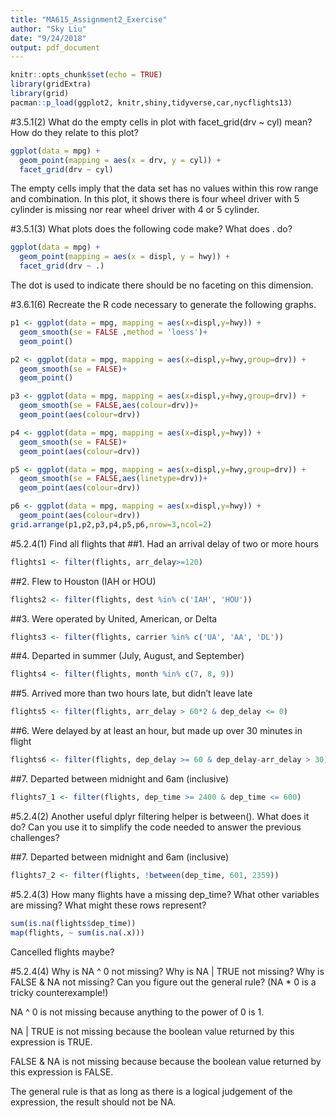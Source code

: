 ```yaml
---
title: "MA615_Assignment2_Exercise"
author: "Sky Liu"
date: "9/24/2018"
output: pdf_document
---
```


```r
knitr::opts_chunk$set(echo = TRUE)
library(gridExtra)
library(grid)
pacman::p_load(ggplot2, knitr,shiny,tidyverse,car,nycflights13)
```



#3.5.1(2) What do the empty cells in plot with facet_grid(drv ~ cyl) mean? How do they relate to this plot?

```r
ggplot(data = mpg) +   
  geom_point(mapping = aes(x = drv, y = cyl)) +
  facet_grid(drv ~ cyl)
```


The empty cells imply that the data set has no values within this row range and combination. In this plot, it shows there is four wheel driver with 5 cylinder is missing nor rear wheel driver with 4 or 5 cylinder.

#3.5.1(3)  What plots does the following code make? What does . do?
```r

ggplot(data = mpg) + 
  geom_point(mapping = aes(x = displ, y = hwy)) +
  facet_grid(drv ~ .)

```


The dot is used to indicate there should be no faceting on this dimension.


#3.6.1(6) Recreate the R code necessary to generate the following graphs.
```r
p1 <- ggplot(data = mpg, mapping = aes(x=displ,y=hwy)) +
  geom_smooth(se = FALSE ,method = 'loess')+ 
  geom_point()

p2 <- ggplot(data = mpg, mapping = aes(x=displ,y=hwy,group=drv)) +
  geom_smooth(se = FALSE)+ 
  geom_point()

p3 <- ggplot(data = mpg, mapping = aes(x=displ,y=hwy,group=drv)) +
  geom_smooth(se = FALSE,aes(colour=drv))+ 
  geom_point(aes(colour=drv))

p4 <- ggplot(data = mpg, mapping = aes(x=displ,y=hwy)) +
  geom_smooth(se = FALSE)+ 
  geom_point(aes(colour=drv))

p5 <- ggplot(data = mpg, mapping = aes(x=displ,y=hwy,group=drv)) +
  geom_smooth(se = FALSE,aes(linetype=drv))+ 
  geom_point(aes(colour=drv))

p6 <- ggplot(data = mpg, mapping = aes(x=displ,y=hwy)) +
  geom_point(aes(colour=drv))
grid.arrange(p1,p2,p3,p4,p5,p6,nrow=3,ncol=2)
```


#5.2.4(1) Find all flights that
##1. Had an arrival delay of two or more hours
```r
flights1 <- filter(flights, arr_delay>=120)
```

##2. Flew to Houston (IAH or HOU)
```r
flights2 <- filter(flights, dest %in% c('IAH', 'HOU'))
```

##3. Were operated by United, American, or Delta
```r
flights3 <- filter(flights, carrier %in% c('UA', 'AA', 'DL'))
```


##4. Departed in summer (July, August, and September)
```r
flights4 <- filter(flights, month %in% c(7, 8, 9))
```

##5. Arrived more than two hours late, but didn’t leave late
```r
flights5 <- filter(flights, arr_delay > 60*2 & dep_delay <= 0)
```

##6. Were delayed by at least an hour, but made up over 30 minutes in flight
```r
flights6 <- filter(flights, dep_delay >= 60 & dep_delay-arr_delay > 30)
```


##7. Departed between midnight and 6am (inclusive)
```r
flights7_1 <- filter(flights, dep_time >= 2400 & dep_time <= 600)
```


#5.2.4(2) Another useful dplyr filtering helper is between(). What does it do? Can you use it to simplify the code needed to answer the previous challenges?

##7. Departed between midnight and 6am (inclusive)
```r
flights7_2 <- filter(flights, !between(dep_time, 601, 2359))
```


#5.2.4(3) How many flights have a missing dep_time? What other variables are missing? What might these rows represent?
```r
sum(is.na(flights$dep_time))
map(flights, ~ sum(is.na(.x)))
```

Cancelled flights maybe?

#5.2.4(4) Why is NA ^ 0 not missing? Why is NA | TRUE not missing? Why is FALSE & NA not missing? Can you figure out the general rule? (NA * 0 is a tricky counterexample!)

NA ^ 0 is not missing because anything to the power of 0 is 1.

NA | TRUE is not missing because the boolean value returned by this expression is TRUE.

FALSE & NA is not missing because because the boolean value returned by this expression is FALSE.

The general rule is that as long as there is a logical judgement of the expression, the result should not be NA.
